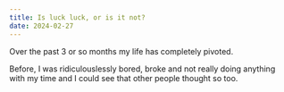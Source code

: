 ```yaml
---
title: Is luck luck, or is it not?
date: 2024-02-27
---
```



Over the past 3 or so months my life has completely pivoted. 

Before, I was ridiculouslessly bored, broke and not really doing anything with my time and I could see that other people thought so too.  